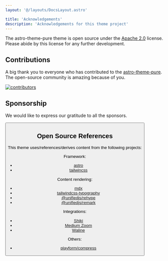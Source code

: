 ```yaml
---
layout: '@/layouts/DocsLayout.astro'

title: 'Acknowledgements'
description: 'Acknowledgements for this theme project'
---
```



The astro-theme-pure theme is open source under the [Apache 2.0](https://github.com/yunus0906/yunus-blog/blob/main/LICENSE) license. Please abide by this license for any further development.

<GithubCard repo='cworld1/cworld1' />

## Contributions

A big thank you to everyone who has contributed to the [astro-theme-pure](https://github.com/yunus0906/yunus-blog). The open-source community is amazing because of you.

[![contributors](https://contrib.rocks/image?repo=cworld1/astro-theme-pure)](https://github.com/yunus0906/yunus-blog/graphs/contributors)

## Sponsorship

We would like to express our gratitude to all the sponsors.

<Button
  href='https://cworld0.com/projects#sponsorship'
  target='_blank'
  title='Become a Sponsor'
  style='ahead'
/>

## Open Source References

This theme uses/references/derives content from the following projects:

Framework:

- [astro](https://github.com/withastro/astro)
- [tailwincss](https://github.com/tailwindlabs/tailwindcss)

Content rendering:

- [mdx](https://github.com/mdx-js/mdx/)
- [tailwindcss-typography](https://github.com/tailwindlabs/tailwindcss-typography)
- [@unifiedjs/rehype](https://github.com/rehypejs/rehype)
- [@unifiedjs/remark](https://github.com/remarkjs/remark)

Integrations:

- [Shiki](https://github.com/shikijs/shiki)
- [Medium Zoom](https://github.com/francoischalifour/medium-zoom)
- [Waline](https://github.com/walinejs/waline)

Others:

- [playform/compress](https://github.com/PlayForm/Compress)
